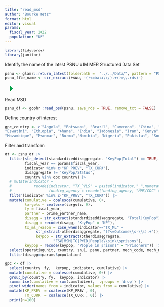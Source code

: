 ```yaml
---
title: "read_msd"
author: "Bourke Betz"
format: html
editor: visual
params: 
  fiscal_year: 2022
  population: "KP"
---
```


```r
library(tidyverse)
library(janitor)
```

Identify the name of the latest PSNU x IM MER Structured Data Set

```r

psnu <- glamr::return_latest(folderpath =  "../../Data/", pattern = "PSNU_IM_FY2")
psnu_file_name <- str_extract(PSNU, "(?<=Data\\/).+(?=\\.rds)") 

```

![](data:image/png;base64,iVBORw0KGgoAAAANSUhEUgAAACgAAAAaCAYAAADFTB7LAAAAa0lEQVR42u3OywnAIBBAwcXSUoCW5D11xDoNCBGNv0MOecJOBSOi1OZMsJ4dvFxEJ1OQnMxBarIKEpNNkJbsBknJYZCSnAYJyVVQziNig7/nZkFEbhTE5HpBVO4dxOXKIDL3BLG5BJ1T6rsbMfep2CaMN00AAAAASUVORK5CYII= "Run Current Chunk")

Read MSD

```r
psnu_df <- gophr::read_psd(psnu, save_rds = TRUE, remove_txt = FALSE)

```

Define country of interest

```r
gpc_country <- c("Angola", "Botswana", "Brazil", "Cameroon", "China", "Cote d'Ivoire", "Democratic Republic of the Congo", "DRC",
"Eswatini", "Ethiopia", "Ghana", "India", "Indonesia", "Iran", "Kenya", "Lesotho", "Malawi", "Mexico",
"Mozambique", "Myanmar", "Burma","Namibia", "Nigeria", "Pakistan", "South Africa", "Uganda", "Ukraine", "Tanzania","Zambia", "Zimbabwe")

```

Filter and transform

```r
df <- psnu_df |>  
  filter(str_detect(standardizeddisaggregate, "KeyPop|Total") == TRUE,
         fiscal_year == params$fiscal_year,
         indicator %in% c("KP_PREV", "TX_CURR"),
         disaggregate != "KeyPop/Status",
         country %in% gpc_country) |>
  # mutate(indicator = 
  #          recode(indicator, "TX_PVLS" = paste0(indicator,"_",numeratordenom)),
  #                 funding_agency = recode(funding_agency, "HHS/CDC" = "CDC")) |>
  filter(indicator %in% c("KP_PREV", "TX_CURR")) |> 
  mutate(cumulative = coalesce(cumulative, 0),
         targets = coalesce(targets, 0),
         fy = fiscal_year,
         partner = prime_partner_name,
         disagg = str_extract(standardizeddisaggregate, "Total|KeyPop"),
         disagg = recode(disagg, "KeyPop" = "KP"),
         tx_ml_reason = case_when(indicator=="TX_ML" ~ 
              str_extract(otherdisaggregate, "(?<=Outcome\\s-\\s).+")),
              keypop = str_extract(otherdisaggregate,
                      "FSW|MSM|TG|PWID|People\\sin\\sprisons"),
         keypop = recode(keypop, "People in prisons" = "Prisoners")) |>
  select(operatingunit, country, snu1, psnu, partner, mech_code, mech_name, indicator, funding_agency, numeratordenom, disagg, disaggregate, tx_ml_reason, keypop, fy, targets, cumulative) |> 
  filter(disagg==params$population)
```

```r
gpc <- df |> 
  select(country, fy,  keypop, indicator, cumulative) |> 
  mutate(cumulative = coalesce(cumulative, 0)) |>
  group_by(country, fy,  keypop, indicator) |>
  summarise(cumulative = sum(cumulative),  .groups = 'drop') |>
  pivot_wider(names_from = indicator, values_from = cumulative) |>
  mutate(KP_PREV  = coalesce(KP_PREV , 0),
         TX_CURR  = coalesce(TX_CURR , 0)) |>
  print(n=100)
```
